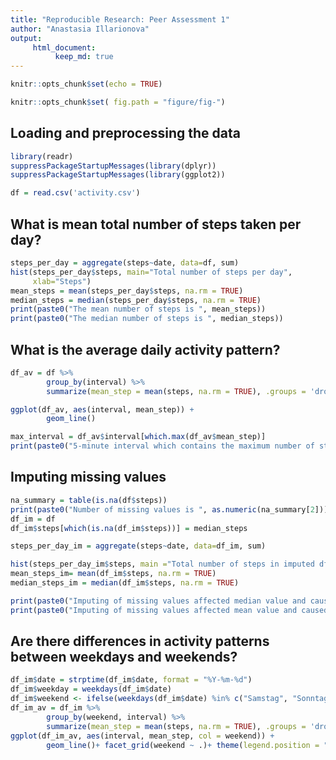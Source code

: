 ```yaml
---
title: "Reproducible Research: Peer Assessment 1"
author: "Anastasia Illarionova"
output: 
     html_document:
          keep_md: true
---
```

```r

knitr::opts_chunk$set(echo = TRUE)

knitr::opts_chunk$set( fig.path = "figure/fig-")

```
## Loading and preprocessing the data

```r
library(readr)
suppressPackageStartupMessages(library(dplyr))
suppressPackageStartupMessages(library(ggplot2))

df = read.csv('activity.csv')
```

## What is mean total number of steps taken per day?

```r
steps_per_day = aggregate(steps~date, data=df, sum)
hist(steps_per_day$steps, main="Total number of steps per day", 
     xlab="Steps")
mean_steps = mean(steps_per_day$steps, na.rm = TRUE)
median_steps = median(steps_per_day$steps, na.rm = TRUE)
print(paste0("The mean number of steps is ", mean_steps))
print(paste0("The median number of steps is ", median_steps))

```

## What is the average daily activity pattern?

```r

df_av = df %>% 
        group_by(interval) %>%
        summarize(mean_step = mean(steps, na.rm = TRUE), .groups = 'drop') 

ggplot(df_av, aes(interval, mean_step)) +
        geom_line()

max_interval = df_av$interval[which.max(df_av$mean_step)]
print(paste0("5-minute interval which contains the maximum number of steps is ", max_interval))

```

## Imputing missing values

```r
na_summary = table(is.na(df$steps))
print(paste0("Number of missing values is ", as.numeric(na_summary[2])))
df_im = df
df_im$steps[which(is.na(df_im$steps))] = median_steps

steps_per_day_im = aggregate(steps~date, data=df_im, sum)

hist(steps_per_day_im$steps, main ="Total number of steps in imputed df", xlab="Steps")
mean_steps_im= mean(df_im$steps, na.rm = TRUE)
median_steps_im = median(df_im$steps, na.rm = TRUE)

print(paste0("Imputing of missing values affected median value and caused its decrease: (", median_steps, " in original dataset vs ", median_steps_im," in imputed dataset)"))
print(paste0("Imputing of missing values affected mean value and caused its decrease: (", mean_steps, " in original dataset vs ", mean_steps_im," in imputed dataset)"))

```

## Are there differences in activity patterns between weekdays and weekends?

```r
df_im$date = strptime(df_im$date, format = "%Y-%m-%d")
df_im$weekday = weekdays(df_im$date)
df_im$weekend <- ifelse(weekdays(df_im$date) %in% c("Samstag", "Sonntag"), "weekend", "weekday")
df_im_av = df_im %>% 
        group_by(weekend, interval) %>%
        summarize(mean_step = mean(steps, na.rm = TRUE), .groups = 'drop')
ggplot(df_im_av, aes(interval, mean_step, col = weekend)) +
        geom_line()+ facet_grid(weekend ~ .)+ theme(legend.position = "none")

```

